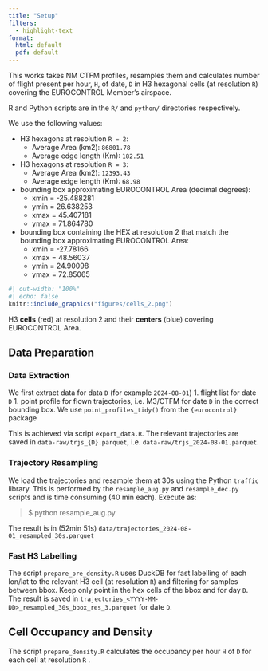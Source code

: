 ```yaml
---
title: "Setup"
filters:
  - highlight-text
format: 
  html: default
  pdf: default
---
```


This works takes NM CTFM profiles, resamples them and calculates number of
flight present per hour, `H`, of date, `D` in H3 hexagonal cells
(at resolution `R`) covering the EUROCONTROL Member's airspace.

R and Python scripts are in the `R/` and `python/` directories respectively.

We use the following values:

* H3 hexagons at resolution `R = 2`: 
  - Average Area (km2): `86801.78`
  - Average edge length (Km): `182.51`
* H3 hexagons at resolution `R = 3`: 
  - Average Area (km2): `12393.43`
  - Average edge length (Km): `68.98`
* bounding box approximating EUROCONTROL Area (decimal degrees):
  - xmin = -25.488281
  - ymin = 26.638253
  - xmax = 45.407181
  - ymax = 71.864780
* bounding box containing the HEX at resolution 2 that match
  the bounding box approximating EUROCONTROL Area:
  - xmin = -27.78166
  - xmax =  48.56037
  - ymin =  24.90098
  - ymax =  72.85065


::: {#fig-cells}

```r
#| out-width: "100%"
#| echo: false
knitr::include_graphics("figures/cells_2.png")
```

H3 **[cells]{colour="#ff0000"}** ([red]{colour="#ffffff" bg-colour="#ff0000"})
at resolution 2 and
their **[centers]{colour="#0000ff"}** ([blue]{colour="#ffffff" bg-colour="#0000ff"}) covering EUROCONTROL Area.

:::


## Data Preparation

### Data Extraction
We first extract data for data `D` (for example `2024-08-01`)
1. flight list for date `D`
1. point profile for flown trajectories, i.e. M3/CTFM for date `D`
   in the correct bounding box.
   We use `point_profiles_tidy()` from the `{eurocontrol}` package

This is achieved via script `export_data.R`.
The relevant trajectories are saved in
`data-raw/trjs_{D}.parquet`, i.e. `data-raw/trjs_2024-08-01.parquet`.

### Trajectory Resampling
We load the trajectories and resample them at 30s using the Python `traffic` library.
This is performed by the `resample_aug.py` and `resample_dec.py`
scripts and is time consuming (40 min each).
Execute as:

> $ python resample_aug.py

The result is in (52min 51s)
`data/trajectories_2024-08-01_resampled_30s.parquet`

### Fast H3 Labelling
The script `prepare_pre_density.R` uses DuckDB for fast labelling
of each lon/lat to the relevant H3 cell (at resolution `R`)
and filtering for samples between bbox.
Keep only point in the hex cells of the bbox and for day `D`.
The result is saved in `trajectories_<YYYY-MM-DD>_resampled_30s_bbox_res_3.parquet` for date `D`.



## Cell Occupancy and Density

The script `prepare_density.R` calculates the occupancy per hour `H` of `D` 
for each cell at resolution `R`
.
